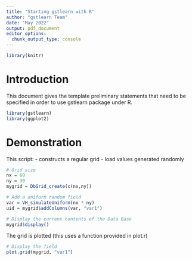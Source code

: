```yaml
---
title: "Starting gstlearn with R"
author: "gstlearn Team"
date: "May 2022"
output: pdf_document
editor_options: 
  chunk_output_type: console
---
```


```r
library(knitr)
```

# Introduction

This document gives the template preliminary statements that need to be
specified in order to use gstlearn package under R.

```r
library(gstlearn)
library(ggplot2)
```

# Demonstration

This script:
- constructs a regular grid
- load values generated randomly
    
```r
# Grid size
nx = 60
ny = 30
mygrid = DbGrid_create(c(nx,ny))

# Add a uniform random field
var = VH_simulateUniform(nx * ny)
uid = mygrid$addColumns(var, "var1")

# Display the current contents of the Data Base
mygrid$display()
```

The grid is plotted (this uses a function provided in plot.r)

```r
# Display the field
plot.grid(mygrid, "var1")
```
